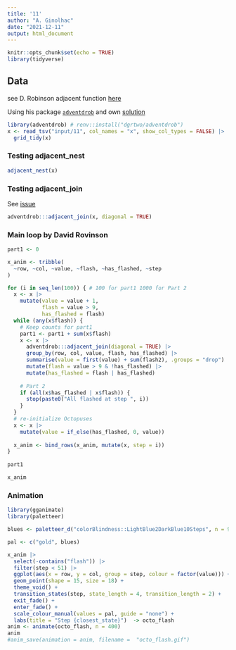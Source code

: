 ```yaml
---
title: '11'
author: "A. Ginolhac"
date: "2021-12-11"
output: html_document
---
```


```r
knitr::opts_chunk$set(echo = TRUE)
library(tidyverse)
```

## Data


see D. Robinson adjacent function [here](https://twitter.com/drob/status/1469037082777726986?s=20)

Using his package [`adventdrob`](https://github.com/dgrtwo/adventdrob) and own [solution](https://twitter.com/drob/status/1469766453771522056?s=20)

```r
library(adventdrob) # renv::install("dgrtwo/adventdrob")
x <- read_tsv("input/11", col_names = "x", show_col_types = FALSE) |> 
  grid_tidy(x)
```
### Testing adjacent_nest

```r
adjacent_nest(x) 
```


### Testing adjacent_join

See [issue](https://github.com/dgrtwo/adventdrob/issues/1)

```r
adventdrob:::adjacent_join(x, diagonal = TRUE) 
```

### Main loop by David Rovinson


```r

part1 <- 0

x_anim <- tribble(
  ~row, ~col, ~value, ~flash, ~has_flashed, ~step
)

for (i in seq_len(100)) { # 100 for part1 1000 for Part 2
  x <- x |> 
    mutate(value = value + 1,
           flash = value > 9,
           has_flashed = flash)
  while (any(x$flash)) {
    # Keep counts for part1
    part1 <- part1 + sum(x$flash)
    x <- x |> 
      adventdrob:::adjacent_join(diagonal = TRUE) |> 
      group_by(row, col, value, flash, has_flashed) |> 
      summarise(value = first(value) + sum(flash2), .groups = "drop") |> 
      mutate(flash = value > 9 & !has_flashed) |> 
      mutate(has_flashed = flash | has_flashed)
    
    # Part 2
    if (all(x$has_flashed | x$flash)) {
      stop(paste0("All flashed at step ", i))
    }
  }
  # re-initialize Octopuses
  x <- x |> 
    mutate(value = if_else(has_flashed, 0, value))
  
  x_anim <- bind_rows(x_anim, mutate(x, step = i))
}
  
part1

x_anim
```

### Animation

```r
library(gganimate)
library(paletteer)

blues <- paletteer_d("colorBlindness::LightBlue2DarkBlue10Steps", n = 9)

pal <- c("gold", blues)

x_anim |> 
  select(-contains("flash")) |>
  filter(step < 51) |> 
  ggplot(aes(x = row, y = col, group = step, colour = factor(value))) +
  geom_point(shape = 15, size = 18) +
  theme_void() +
  transition_states(step, state_length = 4, transition_length = 2) +
  exit_fade() +
  enter_fade() +
  scale_colour_manual(values = pal, guide = "none") +
  labs(title = "Step {closest_state}")  -> octo_flash
anim <- animate(octo_flash, n = 400)
anim
#anim_save(animation = anim, filename =  "octo_flash.gif")
```


